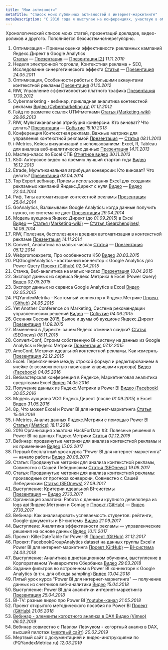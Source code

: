 ```yaml
---
title: "Мои активности"
metaTitle: "Список моих публичных активностей в интернет-маркетинге"
metaDescription: "С 2010 года я выступаю на конференциях, участвую в обсуждениях, записываю видео и по прочему делюсь своими знаниями. На этой странице представлен список ссылок на мои публичные активности."
---
```


Хронологический список моих статей, презентаций докладов, видео-роликов и другого. Пополняется безсистемно/нерегулярно.

1. Оптимизация - Приемы оценки эффективности рекламных кампаний Яндекс.Директ в Google Analytics [Статья](http://40-02.ru/%D0%B2%D1%8B%D1%81%D1%82%D1%83%D0%BF%D0%BB%D0%B5%D0%BD%D0%B8%D0%B5-%D0%BD%D0%B0-%D0%BA%D0%BE%D0%BD%D1%84%D0%B5%D1%80%D0%B5%D0%BD%D1%86%D0%B8%D0%B8-%D0%BE%D0%BF%D1%82%D0%B8%D0%BC%D0%B8%D0%B7%D0%B0/) — [Презентация](https://speakerdeck.com/maximuvarov/tiekst-doklada-issliedovaniie-konviersii-v-zavisimosti-ot-vriemieni-sutok-i-pozitsii-uvarov-maksim-optimizatsiia-2010?slide=3) — [Презентация [2]](https://speakerdeck.com/maximuvarov/priezientatsiia-priiemy-otsienki-effiektivnosti-rieklamnykh-kampanii-iandieks-dot-diriekt-na-bazie-google-analytics-maksim-uvarov-optimizatsiia-2010?slide=2) _11.11.2010_
2. Неделя электронной торговли, Контекстная реклама + SEO, Исследование синергетического эффекта [Статья](http://40-02.ru/%D0%B2%D1%8B%D1%81%D1%82%D1%83%D0%BF%D0%BB%D0%B5%D0%BD%D0%B8%D0%B5-%D0%BD%D0%B0-%D0%BD%D0%B5%D0%B4%D0%B5%D0%BB%D0%B5-%D1%8D%D0%BB%D0%B5%D0%BA%D1%82%D1%80%D0%BE%D0%BD%D0%BD%D0%BE%D0%B9-%D1%82%D0%BE/) — [Презентация](https://speakerdeck.com/maximuvarov/priezientatsiia-kontiekstnaia-rieklama-plus-seo-issliedovaniie-sinierghietichieskogho-effiekta-maksim-uvarov-niedielia-eliektronnoi-torghovli-2011?slide=2) _24.05.2011_
3. Оптимизация, Особенности работы с большими аккаунтами контекстной рекламы [Презентация](https://speakerdeck.com/maximuvarov/priezientatsiia-osobiennosti-upravlieniia-krupnymi-akkauntami-kontiekstnoi-rieklamy-uvarov-maksim-optimizatsiia-2012) _01.10.2012_
4. RIW, Управление эффективностью платного трафика [Презентация](https://speakerdeck.com/maximuvarov/priezientatsiia-upravlieniie-effiektivnost-iu-platnogho-trafika-maksim-uvarov-riw-2012) _17.10.2012_
5. Cybermarketing - вебинар, прикладная аналитика контекстной рекламы [Видео (Cybermarketing.ru)](https://www.cybermarketing.ru/vebinary/prikladnaya_analitika_kontekstnoj_reklamy.html) _01.12.2012_
6. Гайд по разметке ссылок UTM-метками [Статья (Marketing-wiki)](http://marketing-wiki.ru/wiki/%D0%A0%D0%B0%D0%B7%D0%BC%D0%B5%D1%82%D0%BA%D0%B0_%D1%81%D1%81%D1%8B%D0%BB%D0%BE%D0%BA_utm_%D0%BC%D0%B5%D1%82%D0%BA%D0%B0%D0%BC%D0%B8) _29.06.2013_
7. RIW, Мультиканальная атрибуция конверсии: Кто виноват? Что делать? [Презентация](https://www.slideshare.net/4002/riw-2013-27386702) — [Событие](http://2013.russianinternetweek.ru/program/block/web-analytics.php) _19.10.2013_
8. Конференция Контекстная реклама, Важные метрики для управления контекстной рекламой [Презентация](https://www.slideshare.net/4002/ss-28117609) — [Статья](https://ain.ua/2013/11/13/8-metrik-dlya-effektivnogo-upravleniya-kontekstnoj-reklamoj) _08.11.2013_
9. i-Metrics, Кейсы визуализаций с использованием: Excel, R, Tableau для анализа веб-аналитических данных [Презентация](https://www.slideshare.net/4002/maxim-uvarov-11) _14.11.2013_
10. Мастер-класс по Excel СПБ [Отчетное видео](http://www.youtube.com/watch?v=5AWCHs1vf-s) _30.11.2013_
11. K50: Актерское видео на премию лучший стартап года [Видео](http://www.youtube.com/watch?v=IYjrszwx_6o) _16.12.2013_
12. Etrade, Мультиканальная атрибуция конверсии: Кто виноват? Что делать? [Презентация](https://speakerdeck.com/maximuvarov/priezientatsiia-mul-tikanal-naia-atributsiia-konviersii-nieobkhodimost-ili-dan-modie-uvarov-maksim-etrade-2014) _03.04.2014_
13. Top Expert вебинар, Приемы использования Excel для создания рекламных кампаний Яндекс.Директ с нуля [Видео](https://www.youtube.com/watch?v=zZpi5hSJevo) — [Видео](https://www.youtube.com/watch?v=RFKoDICzewQ) _22.04.2014_
14. Риф, Типы автоматизации контекстной рекламы [Презентация](https://speakerdeck.com/maximuvarov/priezientatsiia-tipy-avtomatizatsii-kontiekstnoi-rieklamy-maksim-uvarov-rif-2014) _25.04.2014_
15. GoAnalytics, Взламываем Google Analytics: когда данные получить нужно, но система не дает [Презентация](https://speakerdeck.com/maximuvarov/priezientatsiia-vzlamyvaiem-google-analytics-uvarov-maksim-goanalytics-2014) _29.04.2014_
16. Модель аукциона Яндекс.Директ (до _01.09.2015_) в Excel [Видео](https://www.youtube.com/watch?v=unmPMuetKKs) — [Cтатья (Marketing-wiki)](http://marketing-wiki.ru/wiki/%D0%9C%D0%BE%D0%B4%D0%B5%D0%BB%D1%8C_%D0%B0%D1%83%D0%BA%D1%86%D0%B8%D0%BE%D0%BD%D0%B0_%D1%81%D0%B8%D1%81%D1%82%D0%B5%D0%BC%D1%8B_%D0%BA%D0%BE%D0%BD%D1%82%D0%B5%D0%BA%D1%81%D1%82%D0%BD%D0%BE%D0%B9_%D1%80%D0%B5%D0%BA%D0%BB%D0%B0%D0%BC%D1%8B_%D0%B2_excel) — [Статья (Searchengines)](https://www.searchengines.ru/ustroystvo_aukts.html) _14.06.2014_
17. RIW, Полезная, бесполезная и вредная автоматизация в контекстной рекламе [Презентация](https://speakerdeck.com/maximuvarov/priezientatsiia-polieznaia-biespolieznaia-vriednaia-avtomatizatsiia-maksim-uvarov-riw-2014) _14.11.2014_
18. Convert, Аналитика на малых числах [Статья](http://40-02.ru/%D0%B2%D1%8B%D1%81%D1%82%D1%83%D0%BF%D0%BB%D0%B5%D0%BD%D0%B8%D0%B5-%D0%B2-%D0%B5%D0%BA%D0%B0%D1%82%D0%B5%D1%80%D0%B8%D0%BD%D0%B1%D1%83%D1%80%D0%B3%D0%B5-%D0%BF%D1%80%D0%B8%D0%BA%D0%BB%D0%B0%D0%B4/) — [Презентация](https://speakerdeck.com/maximuvarov/priezientatsiia-analitika-na-malien-kikh-chislakh-uvarov-maksim-convert-conf-2014) _05.12.2014_
19. Webpromoexperts, Про особенности K50 [Видео](https://www.youtube.com/watch?v=Wy85IiysNuI) _20.03.2015_
20. PQGoogleAnalytics - кастомный коннектор к Google Analytics для Power Query [Проект (Github)](https://github.com/maxim-uvarov/PQGoogleAnalytics) _02.04.2015_
21. Стачка, Веб-аналитика на малых числах [Презентация](https://speakerdeck.com/maximuvarov/priezientatsiia-vieb-analitika-na-malykh-chisla-maksim-uvarov-stachka-2015) _10.04.2015_
22. Экспорт данных из сервиса Яндекс.Метрика в Excel (Power Query) [Видео](https://www.youtube.com/watch?v=uZ_Uhpq028M&t=0s) _02.05.2015_
23. Экспорт данных из сервиса Google Analytics в Excel [Видео](https://www.youtube.com/watch?v=Owdlt7Gb0Y4) _02.05.2015_
24. PQYandexMetrika - Кастомный коннектор к Яндекс.Метрике [Проект (Github)](https://github.com/maxim-uvarov/PQYandexMetrica) _24.05.2015_
25. Yet Another Conference on Marketing, Система рекомендации управленческих решений [Видео](https://www.youtube.com/watch?v=lpqvqurL7hE) — [Событие](https://events.yandex.ru/lib/talks/2886/) _04.06.2015_
26. Осенняя Сессия 2015, Былое и думы об аукционе Яндекс.Директ [Презентация](https://speakerdeck.com/maximuvarov/byloie-i-dumy-ob-auktsionie-iandieks-dot-diriekt) _11.09.2015_
27. Изменения в Директе: зачем Яндекс отменил скидки? [Статья (SEOnews)](https://www.seonews.ru/analytics/izmeneniya-v-direkte-zachem-yandeks-otmenil-skidki/) _08.11.2015_
28. Convert-Conf, Строим собственную BI-систему на данных из Google Analytics и Яндекс.Метрики [Презентация](https://speakerdeck.com/maximuvarov/stroim-sobstviennuiu-bi-sistiemu-na-dannykh-iz-google-analytics-i-iandieks-dot-mietriki) _07.12.2015_
29. AmoConf, Метрики идеальной контекстной рекламы. Как измерять [Презентация](https://speakerdeck.com/maximuvarov/priezientatsiia-mietriki-i-idieal-noi-kontiekstnoi-rieklamy-kak-izmieriat-kak-dielat-vyvody-maksim-uvarov) _22.12.2015_
30. Excel: Переключение между строкой формул и редактированием в ячейке (с возможностью навигации клавишами курсора) [Видео (Facebook)](https://www.facebook.com/maxim.uvarov/videos/10207876984339725/) _04.05.2016_
31. Вебмастерская конференция в Яндексе, Маркетинговая аналитика средствами Excel [Видео](https://www.youtube.com/watch?v=PbaunDE-VDk) _14.05.2016_
32. Получение данных из Яндекс.Метрики в Power BI [Видео (Facebook)](https://www.facebook.com/needfordata/videos/t.1149402667/1754454574800075) _30.05.2016_
33. Модель аукциона VCG Яндекс.Директ (после _01.09.2015_) в Excel [Видео](https://www.youtube.com/watch?v=fhSeoZ3jBV4) _31.05.2016_
34. 8p, Что может Excel и Power BI для интернет-маркетинга [Статья](https://needfordata.ru/blog/8p) _15.06.2016_
35. i-Metrics, Анализ данных Яндекс.Метрики с помощью Power BI [Статья (iMetrics)](http://web.imetrics.ru/?secondDay) _18.11.2016_
36. 2016 Организация хакатона HackForData #3: Полезные решения в Power BI на данных Яндекс.Метрики [Статья](https://needfordata.ru/blog/hackfordata-3) _02.12.2016_
37. Вебинар: продвинутые метрики для анализа контекстной рекламы и их применение [Видео](https://www.youtube.com/watch?v=Wa1jufYCGxU) _15.02.2017_
38. Первый бесплатный урок курса "Power BI для интернет-маркетинга" — начало работы [Видео](https://www.youtube.com/playlist?list=PL4ALxQlSnbfrTDvsWukv5hiJuAEPef5JQ) _20.06.2017_
39. Статья: Продвинутые метрики для анализа контекстной рекламы, Совместно с Сашей Лебединским [Статья (SEOnews)](https://www.seonews.ru/analytics/prodvinutye-metriki-dlya-analiza-kontekstnoy-reklamy/) _19.09.2017_
40. Статья: Продвинутые метрики для анализа контекстной рекламы: производные от прогноза конверсии, Совместно с Сашей Лебединским [Статья (SEOnews)](https://www.seonews.ru/analytics/prodvinutye-metriki-dlya-analiza-kontekstnoy-reklamy-proizvodnye-ot-prognoza-konversii/) _27.09.2017_
41. Выступление: Критерии идеальной BI-системы [Презентация](https://speakerdeck.com/maximuvarov/priezientatsiia-idieal-naia-bi-sistiema) — [Видео](https://www.youtube.com/watch?v=pvSbZlpbGLE&feature=youtu.be&t=3h10m8s) _27.10.2017_
42. Организация хакатона: Работа с данными крупного девелопера из logs api Яндекс.Метрики и Comagic [Проект (GitHub)](https://github.com/corehackathon/) — [Видео](https://www.youtube.com/watch?v=pvSbZlpbGLE) _27.10.2017_
43. Вебинар: Как анализировать успеваемость студентов: рейтинги, Google-документы и BI-системы [Видео](https://www.youtube.com/watch?v=xPRTk0gdJLQ) _21.09.2017_
44. Выступлеие: Аналитика эффективности рекламы — управленческие решения на основе данных [Видео](https://www.youtube.com/watch?v=pNcWEYEuWCg&feature=youtu.be) _10.11.2017_
45. Проект: KillerDateTable for Power BI [Проект (GitHub)](https://github.com/power-bi/KillerDateTableRu) _31.12.2017_
46. Проект: FacebookGroupAnalytics dataset на данных группы Excel и Power BI для интернет-маркетинга [Проект (GitHub)](https://github.com/power-bi/facebookGroupsAnalytics) — [BI-система](https://app.powerbi.com/view?r=eyJrIjoiYjg3MGQ3OTktOWQxMy00NGE2LWI4MDYtNWMzNjA0MTU4MjgxIiwidCI6Ijg0MGM1ZDE3LTA2ZjUtNDVlMC1iOTYyLWNjOTE1Zjg1NWU4MyIsImMiOjl9) _24.03.2018_
47. Выступление: Аналитика в дистанционном обучении, выступление в Корпоративном Университете Сбербанка [Видео](https://youtu.be/3WVw2tl4NTs?t=1h4m25s) _29.03.2018_
48. Задание фильтров во встроенном в Power BI коннекторе к Google Analytics (в т.ч. для обхода sampling) [Видео](https://www.youtube.com/watch?v=SHEfsLyvMmE) _10.04.2018_
49. Пятый урок курса "Power BI для интернет-маркетинга" — получение данных из счетчиков веб-аналитики [Видео](https://www.youtube.com/playlist?list=PL4ALxQlSnbfpvjKyUHj-a02tGl8GhRbn5) _15.04.2018_
50. Выступление: Power BI для аналитики интернет-маркетинга [Презентация](https://speakerdeck.com/maximuvarov/priezientatsiia-power-bi-dlia-analitiki-intierniet-markietingha-uvarov-maksim-cybermarketing-2018) _25.04.2018_
51. BI-TV: разные видео про Power BI [Youtube-канал](https://www.youtube.com/channel/UCgEnwXoQbJWHCcLXGvSm2QQ/feed?view_as=subscriber) _21.05.2018_
52. Проект открытого методического пособия по Power BI [Проект (GitHub)](https://github.com/power-bi/PowerBI-book-ru) _21.05.2018_
53. [Вебинар - элементы когортного анализа в DAX Видео (Vimeo)](https://vimeo.com/315919171/f40e9d9a51) _06.02.2019_
54. Вебинар совместно с Павлом Левчуком - когортный анализ в DAX, высший пилотаж ([мертвый сайт]()) _20.02.2019_
55. Мертвый сайт с документацией и видео-инструкциями по (PQYandexMetrica.ru) _12.03.2019_
